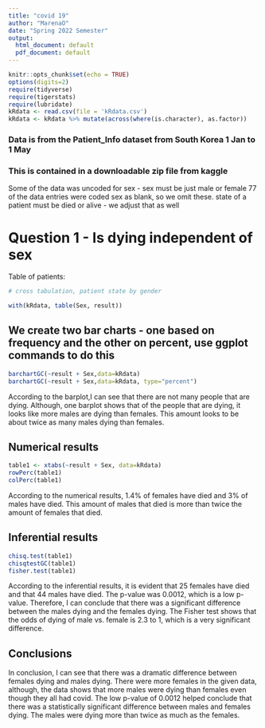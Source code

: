 ```yaml
---
title: "covid 19"
author: "MarenaO"
date: "Spring 2022 Semester"
output:
  html_document: default
  pdf_document: default
---
```


```r
knitr::opts_chunk$set(echo = TRUE)
options(digits=2)
require(tidyverse)
require(tigerstats)
require(lubridate)
kRdata <- read.csv(file = 'kRdata.csv')
kRdata <- kRdata %>% mutate(across(where(is.character), as.factor))
```


### Data is from the Patient_Info dataset from South Korea 1 Jan to 1 May 
### This is contained in a downloadable zip file from kaggle

Some of the data was uncoded for sex - sex must be just male or female
77 of the data entries were coded sex  as blank, so we omit these.
state of a patient must be died or alive - we adjust that as well   
  
# Question 1 - Is dying independent of sex




Table of patients:
```r

# cross tabulation, patient state by gender

with(kRdata, table(Sex, result))

```

## We create two bar charts - one based on frequency and the other on percent, use ggplot commands to do this

```r
barchartGC(~result + Sex,data=kRdata)
barchartGC(~result + Sex,data=kRdata, type="percent")

```

According to the barplot,I can see that there are not many people that are dying. Although, one barplot shows that of the people that are dying, it looks like more males are dying than females. This amount looks to be about twice as many males dying than females.
  





  
## Numerical results

```r
table1 <- xtabs(~result + Sex, data=kRdata)
rowPerc(table1)
colPerc(table1)
```

According to the numerical results, 1.4% of females have died and 3% of males have died. This amount of males that died is more than twice the amount of females that died.

## Inferential results 

```r
chisq.test(table1)
chisqtestGC(table1)
fisher.test(table1)
```

According to the inferential results, it is evident that 25 females have died and that 44 males have died. The p-value was 0.0012, which is a low p-value. Therefore, I can conclude that there was a significant difference between the males dying and the females dying. The Fisher test shows that the odds of dying of male vs. female is 2.3 to 1, which is a very significant difference. 

## Conclusions

In conclusion, I can see that there was a dramatic difference between females dying and males dying. There were more females in the given data, although, the data shows that more males were dying than females even though they all had covid. The low p-value of 0.0012 helped conclude that there was a statistically significant difference between males and females dying. The males were dying more than twice as much as the females.
